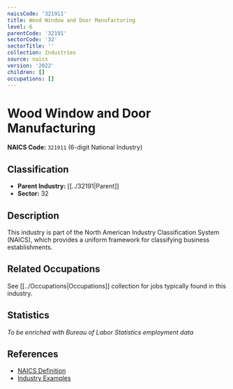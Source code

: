 ```yaml
---
naicsCode: '321911'
title: Wood Window and Door Manufacturing
level: 6
parentCode: '32191'
sectorCode: '32'
sectorTitle: ''
collection: Industries
source: naics
version: '2022'
children: []
occupations: []
---
```

# Wood Window and Door Manufacturing

**NAICS Code:** `321911` (6-digit National Industry)

## Classification

- **Parent Industry:** [[../32191|Parent]]
- **Sector:** 32

## Description

This industry is part of the North American Industry Classification System (NAICS), which provides a uniform framework for classifying business establishments.

## Related Occupations

See [[../Occupations|Occupations]] collection for jobs typically found in this industry.

## Statistics

*To be enriched with Bureau of Labor Statistics employment data*

## References

- [NAICS Definition](https://www.census.gov/naics/)
- [Industry Examples](https://www.census.gov/naics/2022NAICS/)
